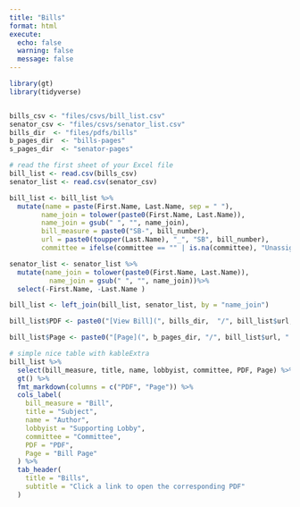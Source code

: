 ```yaml
---
title: "Bills"
format: html
execute:
  echo: false
  warning: false
  message: false
---
```



```r
library(gt)
library(tidyverse)


bills_csv <- "files/csvs/bill_list.csv"
senator_csv <- "files/csvs/senator_list.csv"
bills_dir  <- "files/pdfs/bills"
b_pages_dir  <- "bills-pages"
s_pages_dir  <- "senator-pages"

# read the first sheet of your Excel file
bill_list <- read.csv(bills_csv) 
senator_list <- read.csv(senator_csv)

bill_list <- bill_list %>%
  mutate(name = paste(First.Name, Last.Name, sep = " "),
        name_join = tolower(paste0(First.Name, Last.Name)),
        name_join = gsub(" ", "", name_join),
        bill_measure = paste0("SB-", bill_number),
        url = paste0(toupper(Last.Name), "_", "SB", bill_number),
        committee = ifelse(committee == "" | is.na(committee), "Unassigned", committee)) 

senator_list <- senator_list %>%
  mutate(name_join = tolower(paste0(First.Name, Last.Name)),
          name_join = gsub(" ", "", name_join))%>%
  select(-First.Name, -Last.Name )

bill_list <- left_join(bill_list, senator_list, by = "name_join")

bill_list$PDF <- paste0("[View Bill](", bills_dir,  "/", bill_list$url, ".pdf)")

bill_list$Page <- paste0("[Page](", b_pages_dir, "/", bill_list$url, ".html)")

# simple nice table with kableExtra
bill_list %>%
  select(bill_measure, title, name, lobbyist, committee, PDF, Page) %>% 
  gt() %>% 
  fmt_markdown(columns = c("PDF", "Page")) %>%
  cols_label(
    bill_measure = "Bill",
    title = "Subject",
    name = "Author",
    lobbyist = "Supporting Lobby",
    committee = "Committee",
    PDF = "PDF",
    Page = "Bill Page"
  ) %>%
  tab_header(
    title = "Bills",
    subtitle = "Click a link to open the corresponding PDF"
  )
```

